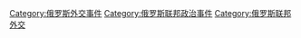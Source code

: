[[Category:俄罗斯外交事件|Category:俄罗斯外交事件]]
[[Category:俄罗斯联邦政治事件|Category:俄罗斯联邦政治事件]]
[[Category:俄罗斯联邦外交|Category:俄罗斯联邦外交]]